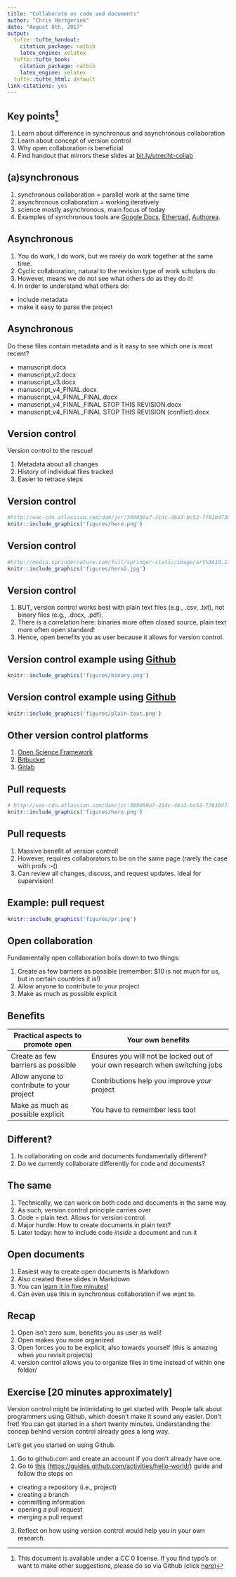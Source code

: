 ```yaml
---
title: "Collaborate on code and documents"
author: "Chris Hartgerink"
date: "August 8th, 2017"
output:
  tufte::tufte_handout:
    citation_package: natbib
    latex_engine: xelatex
  tufte::tufte_book:
    citation_package: natbib
    latex_engine: xelatex
  tufte::tufte_html: default
link-citations: yes
---
```


## Key points^[This document is available under a CC 0 license. If you find typo's or want to make other suggestions, please do so via Github (click [here](https://github.com/chartgerink/talks/edit/master/2016_2017/20170808utrecht/collaborate_handout.Rmd))]

1. Learn about difference in synchronous and asynchronous collaboration
2. Learn about concept of version control
3. Why open collaboration is beneficial
4. Find handout that mirrors these slides at [bit.ly/utrecht-collab](https://bit.ly/utrecht-collab)

## (a)synchronous

1. synchronous collaboration = parallel work at the same time
2. asynchronous collaboration = working iteratively
3. science mostly asynchronous, main focus of today
4. Examples of synchronous tools are [Google Docs](https://docs.google.com), [Etherpad](http://etherpad.org/), [Authorea](https://authorea.com).

## Asynchronous

1. You do work, I do work, but we rarely do work together at the same time.
2. Cyclic collaboration, natural to the revision type of work scholars do.
3. However, means we do not see what others do as they do it!
4. In order to understand what others do:
  * include metadata
  * make it easy to parse the project

## Asynchronous

Do these files contain metadata and is it easy to see which one is most recent?

- manuscript.docx
- manuscript_v2.docx
- manuscript_v3.docx
- manuscript_v4_FINAL.docx
- manuscript_v4_FINAL_FINAL.docx
- manuscript_v4_FINAL_FINAL STOP THIS REVISION.docx
- manuscript_v4_FINAL_FINAL STOP THIS REVISION (conflict).docx

## Version control

Version control to the rescue!

1. Metadata about all changes
2. History of individual files tracked
3. Easier to retrace steps

## Version control

```r
#http://wac-cdn.atlassian.com/dam/jcr:389059a7-214c-46a3-bc52-7781b4730301/hero.svg?cdnVersion=fp
knitr::include_graphics('figures/hero.png')
```

## Version control

```r
#http://media.springernature.com/full/springer-static/image/art%3A10.1186%2F1751-0473-8-7/MediaObjects/13029_2013_Article_88_Fig3_HTML.jpg
knitr::include_graphics('figures/hero2.jpg')
```

## Version control

1. BUT, version control works best with plain text files (e.g., .csv, .txt), not binary files (e.g., .docx, .pdf).
2. There is a correlation here: binaries more often closed source, plain text more often open standard!
3. Hence, open benefits you as user because it allows for version control.

## Version control example using [Github](https://github.com)

```r
knitr::include_graphics('figures/binary.png')
```

## Version control example using [Github](https://github.com)

```r
knitr::include_graphics('figures/plain-text.png')
```

## Other version control platforms

1. [Open Science Framework](https://osf.io)
2. [Bitbucket](https://bitbucket.org)
3. [Gitlab](https://gitlab.org)

## Pull requests

```r
# http://wac-cdn.atlassian.com/dam/jcr:389059a7-214c-46a3-bc52-7781b4730301/hero.svg?cdnVersion=fp
knitr::include_graphics('figures/hero.png')
```

## Pull requests

1. Massive benefit of version control!
2. However, requires collaborators to be on the same page (rarely the case with profs :-()
3. Can review all changes, discuss, and request updates. Ideal for supervision!

## Example: pull request

```r
knitr::include_graphics('figures/pr.png')
```

## Open collaboration

Fundamentally open collaboration boils down to two things:

1. Create as few barriers as possible (remember: $10 is not much for us, but in certain countries it is!)
2. Allow anyone to contribute to your project
3. Make as much as possible explicit

## Benefits

|Practical aspects to promote open | Your own benefits|
|--------------------------------------------|-----------------------------------------------------------------------------|
| Create as few barriers as possible         | Ensures you will not be locked out of your own research when switching jobs |
| Allow anyone to contribute to your project | Contributions help you improve *your* project                               |
| Make as much as possible explicit          | You have to remember less too!|

## Different?

1. Is collaborating on code and documents fundamentally different?
2. Do we currently collaborate differently for code and documents?

## The same

1. Technically, we can work on both code and documents in the same way
2. As such, version control principle carries over
3. Code = plain text. Allows for version control.
4. Major hurdle: How to create documents in plain text?
5. Later today: how to include code *inside* a document and run it

## Open documents

1. Easiest way to create open documents is Markdown
2. Also created these slides in Markdown
3. You can [learn it in five minutes!](https://daringfireball.net/projects/markdown/syntax)
4. Can even use this in synchronous collaboration if we want to.

## Recap

1. Open isn't zero sum, benefits you as user as well!
2. Open makes you more organized
3. Open forces you to be explicit, also towards yourself (this is amazing when you revisit projects)
4. version control allows you to organize files in time instead of within one folder/

## Exercise [20 minutes approximately]

Version control might be intimidating to get started with. People talk about programmers using Github, which doesn't make it sound any easier. Don't fret! You can get started in a short twenty minutes. Understanding the concep behind version control already goes a long way. 

Let's get you started on using Github.

1. Go to github.com and create an account if you don't already have one.
2. Go to [this](https://guides.github.com/activities/hello-world/) ([https://guides.github.com/activities/hello-world/]()) guide and follow the steps on
  * creating a repository (i.e., project)
  * creating a branch
  * committing information
  * opening a pull request
  * merging a pull request
3. Reflect on how using version control would help you in your own research.